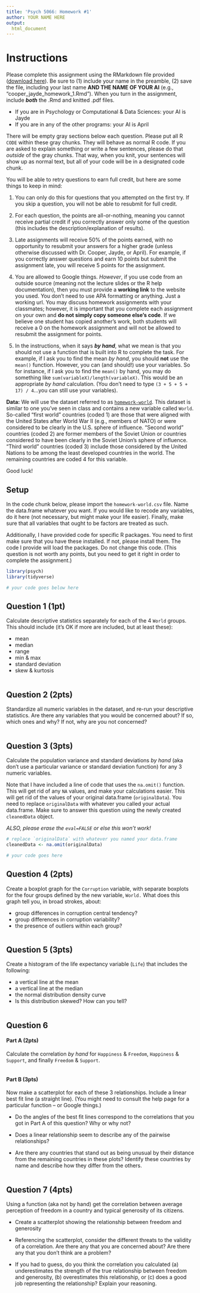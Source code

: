```yaml
---
title: 'Psych 5066: Homework #1'
author: YOUR NAME HERE
output: 
  html_document
---
```


# Instructions

Please complete this assignment using the RMarkdown file provided (<a href="homework_1.Rmd" download="homework_1.Rmd">download here</a>). Be sure to (1) include your name in the preamble, (2) save the file, including your last name **AND THE NAME OF YOUR AI** (e.g., "cooper_jayde_homework_1.Rmd"). When you turn in the assignment, include **_both_** the .Rmd and knitted .pdf files.

  - If you are in Psychology or Computational & Data Sciences: your AI is Jayde
  - If you are in any of the other programs: your AI is April

There will be empty gray sections below each question. Please put all R `CODE` within these gray chunks. They will behave as normal R code. If you are asked to explain something or write a few sentences, please do that *outside* of the gray chunks. That way, when you knit, your sentences will show up as normal text, but all of your code will be in a designated code chunk.

You will be able to retry questions to earn full credit, but here are some things to keep in mind:

1. You can only do this for questions that you attempted on the first try. If you skip a question, you will not be able to resubmit for full credit. 

2. For each question, the points are all-or-nothing, meaning you cannot receive partial credit if you correctly answer only some of the question (this includes the description/explanation of results).

3. Late assignments will receive 50% of the points earned, with no opportunity to resubmit your answers for a higher grade (unless otherwise discussed with Dr. Cooper, Jayde, or April). For example, if you correctly answer questions and earn 10 points but submit the assignment late, you will receive 5 points for the assignment. 

4. You are allowed to Google things. *However*, if you use code from an outside source (meaning not the lecture slides or the R help documentation), then you must provide a **working link** to the website you used. You don't need to use APA formatting or anything. Just a working url. You may discuss homework assignments with your classmates; however, it is important that you complete each assignment on your own and **do not simply copy someone else’s code**. If we believe one student has copied another’s work, both students will receive a 0 on the homework assignment and will not be allowed to resubmit the assignment for points.

5. In the instructions, when it says **_by hand_**, what we mean is that you should not use a function that is built into R to complete the task. For example, if I ask you to find the mean *by hand*, you should **not** use the `mean()` function. However, you can (and should!) use your variables. So for instance, if I ask you to find the `mean()` by hand, you may do something like `sum(variableX)/length(variableX)`. This would be an appropriate *by hand* calculation. (You don't need to type `(3 + 5 + 5 + 17) / 4`...you can still use your variables). 

**Data:** We will use the dataset referred to as [`homework-world`](../data/homework-world.csv). This dataset is similar to one you've seen in class and contains a new variable called `World`. So-called "first world" countries (coded 1) are those that were aligned with the United States after World War II (e.g., members of NATO) or were considered to be clearly in the U.S. sphere of influence. "Second world" countries (coded 2) are former members of the Soviet Union or countries considered to have been clearly in the Soviet Union’s sphere of influence. "Third world" countries (coded 3) include those considered by the United Nations to be among the least developed countries in the world. The remaining countries are coded 4 for this variable.

Good luck!

## Setup
In the code chunk below, please import the `homework-world.csv` file. Name the data.frame whatever you want. If you would like to recode any variables, do it here (not necessary, but might make your life easier). Finally, make sure that all variables that ought to be factors are treated as such.

Additionally, I have provided code for specific R packages. You need to first make sure that you have these installed. If not, please install them. The code I provide will load the packages. Do not change this code. (This question is not worth any points, but you need to get it right in order to complete the assignment.)

```r
library(psych)
library(tidyverse)

# your code goes below here

```


## Question 1 (1pt)
Calculate descriptive statistics separately for each of the 4 `World` groups. This should include (it's OK if more are included, but at least these): 

- mean
- median
- range
- min & max
- standard deviation
- skew & kurtosis

```r

```

## Question 2 (2pts)
Standardize all numeric variables in the dataset, and re-run your descriptive statistics. Are there any variables that you would be concerned about? If so, which ones and why? If not, why are you not concerned?

```r

```

## Question 3 (3pts)
Calculate the population variance and standard deviations *by hand* (aka don't use a particular variance or standard deviation function) for any 3 numeric variables.

Note that I have included a line of code that uses the `na.omit()` function. This will get rid of any `NA` values, and make your calculations easier. This will get rid of the values of your original data.frame (`originalData`). You need to replace `originalData` with whatever you called your actual data.frame. Make sure to answer this question using the newly created `cleanedData` object.

*ALSO, please erase the `eval=FALSE` or else this won't work!*

```r
# replace `originalData` with whatever you named your data.frame
cleanedData <- na.omit(originalData)

# your code goes here

```

## Question 4 (2pts)
Create a boxplot graph for the `Corruption` variable, with separate boxplots for the four groups defined by the new variable, `World.` What does this graph tell you, in broad strokes, about:

  - group differences in corruption central tendency?
  - group differences in corruption variability?
  - the presence of outliers within each group?
  
```r

```

## Question 5 (3pts)
Create a histogram of the life expectancy variable (`Life`) that includes the following:

  - a vertical line at the mean
  - a vertical line at the median
  - the normal distribution density curve
  - Is this distribution skewed? How can you tell?

```r

```

## Question 6
#### Part A (2pts)
Calculate the correlation *by hand* for `Happiness` & `Freedom`, `Happiness` & `Support`, and finally `Freedom` & `Support`. 

```r

```

#### Part B (3pts)
Now make a scatterplot for each of these 3 relationships. Include a linear best fit line (a straight line). (You might need to consult the help page for a particular function -- or Google things.)

   - Do the angles of the best fit lines correspond to the correlations that you got in Part A of this question? Why or why not?
   
   - Does a linear relationship seem to describe any of the pairwise relationships?
   
   - Are there any countries that stand out as being unusual by their distance from the remaining countries in these plots? Identify these countries by name and describe how they differ from the others.

```r

```

## Question 7 (4pts)
Using a function (aka not by hand) get the correlation between average perception of freedom in a country and typical generosity of its citizens. 

  - Create a scatterplot showing the relationship between freedom and generosity
  
  - Referencing the scatterplot, consider the different threats to the validity of a correlation. Are there any that you are concerned about? Are there any that you don't think are a problem?
  
  - If you had to guess, do you think the correlation you calculated (a) underestimates the strength of the true relationship between freedom and generosity, (b) overestimates this relationship, or (c) does a good job representing the relationship? Explain your reasoning.
  
```r

```
